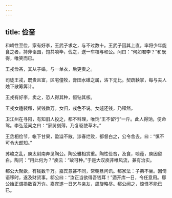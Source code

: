 ```yaml
---
---
---
```

title: 俭啬
---


和峤性至俭，家有好李，王武子求之，与不过数十。王武子因其上直，率将少年能食之者，持斧诣园，饱共啖毕，伐之，送一车枝与和公。问曰：“何如君李？”和既得，唯笑而已。

王戎俭吝，其从子婚，与一单衣，后更责之。

司徒王戎，既贵且富，区宅僮牧，膏田水碓之属，洛下无比。契疏鞅掌，每与夫人烛下散筹筭计。

王戎有好李，卖之，恐人得其种，恒钻其核。

王戎女适裴頠，贷钱数万。女归，戎色不说。女遽还钱，乃释然。

卫江州在寻阳，有知旧人投之，都不料理，唯饷“王不留行”一斤。此人得饷，便命驾。李弘范闻之曰：“家舅刻薄，乃复驱使草木。”

王丞相俭节，帐下甘果，盈溢不散。涉春烂败，都督白之，公令舍去。曰：“慎不可令大郎知。”

苏峻之乱，庾太尉南奔见陶公。陶公雅相赏重。陶性俭吝，及食，啖薤，庾因留白。陶问：“用此何为？”庾云：“故可种。”于是大叹庾非唯风流，兼有治实。

郗公大聚歛，有钱数千万。嘉宾意甚不同，常朝旦问讯。郗家法：子弟不坐。因倚语移时，遂及财货事。郗公曰：“汝正当欲得吾钱耳！”迺开库一日，令任意用。郗公始正谓损数百万许。嘉宾遂一日乞与亲友，周旋略尽。郗公闻之，惊怪不能已已。

